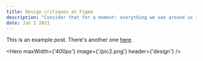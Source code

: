 ```yaml
---
title: Design critiques at Figma
description: "Consider that for a moment: everything we see around us is assumed to have had a cause and is contingent upon."
date: Jan 2 2021
---
```


This is an example post. There's another one [here](/posts/example-post).



<Hero
          maxWidth={'400px'}
          image={'/pic2.png'}
          header={'design'}
        />
